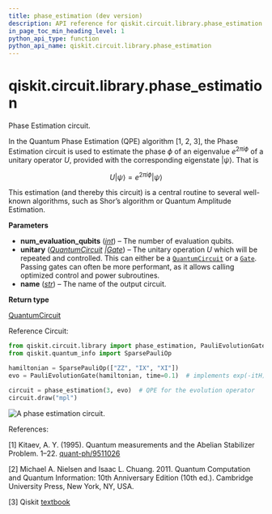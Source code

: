 ```yaml
---
title: phase_estimation (dev version)
description: API reference for qiskit.circuit.library.phase_estimation in the dev version of qiskit
in_page_toc_min_heading_level: 1
python_api_type: function
python_api_name: qiskit.circuit.library.phase_estimation
---
```


<span id="qiskit-circuit-library-phase-estimation" />

# qiskit.circuit.library.phase\_estimation

<Function id="qiskit.circuit.library.phase_estimation" isDedicatedPage={true} github="https://github.com/Qiskit/qiskit/tree/main/qiskit/circuit/library/phase_estimation.py#L109-L180" signature="qiskit.circuit.library.phase_estimation(num_evaluation_qubits, unitary, name='QPE')">
  Phase Estimation circuit.

  In the Quantum Phase Estimation (QPE) algorithm \[1, 2, 3], the Phase Estimation circuit is used to estimate the phase $\phi$ of an eigenvalue $e^{2\pi i\phi}$ of a unitary operator $U$, provided with the corresponding eigenstate $|\psi\rangle$. That is

$$
U|\psi\rangle = e^{2\pi i\phi} |\psi\rangle
$$

  This estimation (and thereby this circuit) is a central routine to several well-known algorithms, such as Shor’s algorithm or Quantum Amplitude Estimation.

  **Parameters**

  *   **num\_evaluation\_qubits** ([*int*](https://docs.python.org/3/library/functions.html#int "(in Python v3.13)")) – The number of evaluation qubits.
  *   **unitary** ([*QuantumCircuit*](qiskit.circuit.QuantumCircuit "qiskit.circuit.QuantumCircuit")  *|*[*Gate*](qiskit.circuit.Gate "qiskit.circuit.Gate")) – The unitary operation $U$ which will be repeated and controlled. This can either be a [`QuantumCircuit`](qiskit.circuit.QuantumCircuit "qiskit.circuit.QuantumCircuit") or a [`Gate`](qiskit.circuit.Gate "qiskit.circuit.Gate"). Passing gates can often be more performant, as it allows calling optimized control and power subroutines.
  *   **name** ([*str*](https://docs.python.org/3/library/stdtypes.html#str "(in Python v3.13)")) – The name of the output circuit.

  **Return type**

  [QuantumCircuit](qiskit.circuit.QuantumCircuit "qiskit.circuit.QuantumCircuit")

  Reference Circuit:

  ```python
  from qiskit.circuit.library import phase_estimation, PauliEvolutionGate
  from qiskit.quantum_info import SparsePauliOp

  hamiltonian = SparsePauliOp(["ZZ", "IX", "XI"])
  evo = PauliEvolutionGate(hamiltonian, time=0.1)  # implements exp(-itH)

  circuit = phase_estimation(3, evo)  # QPE for the evolution operator
  circuit.draw("mpl")
  ```

  ![A phase estimation circuit.](/docs/images/api/qiskit/dev/qiskit-circuit-library-phase_estimation-1.avif)

  References:

  \[1] Kitaev, A. Y. (1995). Quantum measurements and the Abelian Stabilizer Problem. 1–22. [quant-ph/9511026](http://arxiv.org/abs/quant-ph/9511026)

  \[2] Michael A. Nielsen and Isaac L. Chuang. 2011. Quantum Computation and Quantum Information: 10th Anniversary Edition (10th ed.). Cambridge University Press, New York, NY, USA.

  \[3] Qiskit [textbook](https://github.com/Qiskit/textbook/blob/main/notebooks/ch-algorithms/quantum-phase-estimation.ipynb)
</Function>

